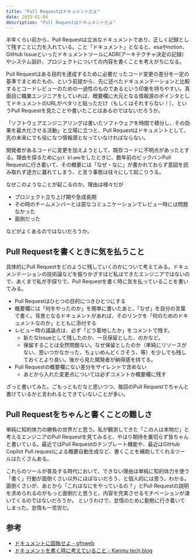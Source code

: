 ```yaml
---
title: "Pull Requestはドキュメントだよ"
date: 2025-01-04
description: "Pull Requestはドキュメントだよ"
---
```


半年くらい前から、Pull Requestは立派なドキュメントであり、正しく記録として残すことに力を入れている。こと「ドキュメント」となると、esaやnotion、GitHub IssueといったドキュメントツールにADR(アーキテクチャ決定の記録）やシステム設計、プロジェクトについての内容を書くことを考えがちになる。


Pull Requestはある目的を達成するために必要だったコード変更の差分を一定の基準でまとめたもの、という前提から、先に述べたドキュメンテーションと比較するとコードレビューのための一過性のものであるという印象を持ちやすい。真面目に職業エンジニアをしていれば、概要欄に大元となる情報源のポインタとしてドキュメントのURLがペタリと貼っただけ（もしくはそれすらない！）、というPull Requestを見たことや書いたことはあるのではないだろうか。


「ソフトウェアエンジニアリングは書いたソフトウェアを時間で積分し、その効果を最大化させる活動」と立場に立つと、Pull Requestはドキュメントとして、先の未来にでも役になつ情報源となっていなければならない。

開発者があるコードに変更を加えようとして、既存コードに不明点があったとする。理由を探るために`git blame`をしたときに、数年前のビックバンPull Requestに行き着いて、その概要には「なぜ・なに」が書かれておらず意図を読み取れず途方に暮れてしまう、と言う事態は往々にして起こりうる。

なぜこのようなことが起こるのか。理由は様々だが
- プロジェクト立ち上げ期や急成長期
- その時のチームメンバーとは密なコミュニケーションでレビュー時には問題なかった
- 面倒だった

などがよくあるのではないだろうか。

## Pull Requestを書くときに気を払うこと
具体的にPull Requestをどのように残していくのかについて考えてみる。ドキュメンテーションの技術論などを振りかざすほど私はできたエンジニアではないので、あくまで私が手探りで、Pull Requestを書く時に気を払っていることを書いてみる。

- Pull Requestはひとつの目的につきひとつにする
- 概要欄には「何をやったのか」を簡単に書いたあと、「なぜ」を自分の言葉で書く。背景となるドキュメントがあれば、そのリンクを「何のためのドキュメントなのか」とともに添付する
- レビュー時の議論点は、必ず「どう着地したか」をコメントで残す。
	- 新たなIssueとして残したのか、一旦保留とした、のかなど。
	- 保留することは全然問題ない。なぜ保留としたのか（単純にリソースがない、思いつかなかった、ちょいめんどくさそう、等）を少しでも残しておくとより良い。後から見た開発者が納得感を持てる。
- Pull Requestの概要欄にない差分をサイレントで含めない
	- あとから入れた変更点については必ずコメントか概要欄に残す

ざっと書いてみた。ごもっともだなと思いつつ、毎回のPull Requestでちゃんと書けているかと言われるとできていないことが多い。

## Pull Requestをちゃんと書くことの難しさ
単純に知的体力の勝負の世界だと思う。私が観測してきた「この人は本物だ」と考えるエンジニアのPull Requestを見てみると、やはり期待を裏切らず皆ちゃんと書いている。最近ではPull Requestのテンプレート機能や、最近はGitHub Copilot Pull requestによる概要自動生成など、書くことを補助してくれるツールはたくさんある。

これらのツールが普及する時代において、できない理由は単純に知的体力を使う「書く」行動が面倒くさい以外にほぼないだろう、と個人的には思う。わかる。面倒くさいが、あとから「これはなにをやっているの？」とPull Requestの説明を求められるのがもっと面倒だと思うと、内容を充実させるモチベーションが湧いてくるのではないだろうか。
というわけで、怠惰のために勤勉に行き着いてしまった。怠惰も一苦労だ。

## 参考
- [ドキュメントに固執せよ - gfnweb](https://gfngfn.github.io/ja/posts/2022-06-18-be-a-documentation-geek/)
- [ドキュメントを書く時に考えていること - Kanmu tech blog](https://tech.kanmu.co.jp/entry/2023/10/03/103246)
